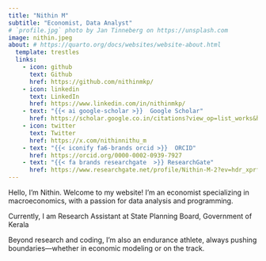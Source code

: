 ```yaml
---
title: "Nithin M"
subtitle: "Economist, Data Analyst"
# `profile.jpg` photo by Jan Tinneberg on https://unsplash.com
image: nithin.jpeg
about: # https://quarto.org/docs/websites/website-about.html
  template: trestles
  links:
    - icon: github
      text: Github
      href: https://github.com/nithinmkp/
    - icon: linkedin
      text: LinkedIn
      href: https://www.linkedin.com/in/nithinmkp/
    - text: "{{< ai google-scholar >}}  Google Scholar" 
      href: https://scholar.google.co.in/citations?view_op=list_works&hl=en&hl=en&user=odIUzUUAAAAJ
    - icon: twitter
      text: Twitter
      href: https://x.com/nithinnithu_m
    - text: "{{< iconify fa6-brands orcid >}}  ORCID"
      href: https://orcid.org/0000-0002-0939-7927
    - text: "{{< fa brands researchgate  >}} ResearchGate"
      href: https://www.researchgate.net/profile/Nithin-M-2?ev=hdr_xprf
---
```


Hello, I'm Nithin.
Welcome to my website! I’m an economist specializing in macroeconomics, with a passion for data analysis and programming. 

Currently, I am  Research Assistant at State Planning Board, Government of Kerala

Beyond research and coding, I’m also an endurance athlete, always pushing boundaries—whether in economic modeling or on the track.

